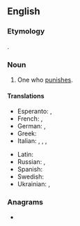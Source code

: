 {{also|Punisher}}
==English==

===Etymology===
{{affix|en|punish|-er|id2=agent noun}}.

===Noun===
{{en-noun}}

# One who [[punish|punishes]].

====Translations====
{{trans-top|one who punishes}}
* Esperanto: {{t|eo|punanto}}, {{t|eo|punisto}}
* French: {{t+|fr|punisseur|m}}, {{t+|fr|punisseuse|f}}
* German: {{t|de|Bestrafer|m}}, {{t|de|Bestraferin|f}}
* Greek: {{t+|el|τιμωρός|m|f|sc=Grek}}
* Italian: {{t|it|punitore|m}}, {{t|it|punitrice|f}}, {{t|it|castigatore|m}}, {{t|it|castigatrice|f}}
{{trans-mid}}
* Latin: {{t|la|pūnitor|m}}
* Russian: {{t+|ru|кара́тель|m}}, {{t+|ru|кара́тельница|f}}
* Spanish: {{t|es|castigador|m}}
* Swedish: {{t|sv|bestraffare|c}}
* Ukrainian: {{t|uk|кара́тель|m|sc=Cyrl}}, {{t|uk|кара́тельниця|f|sc=Cyrl}}
{{trans-bottom}}

===Anagrams===
* {{anagrams|en|repunish}}
